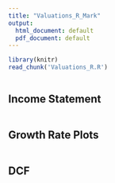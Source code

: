 ```yaml
---
title: "Valuations_R_Mark"
output:
  html_document: default
  pdf_document: default
---
```




```r
library(knitr)
read_chunk('Valuations_R.R')
```

```r
```

## Income Statement


```r
```

## Growth Rate Plots
```r
```

## DCF
```r
```